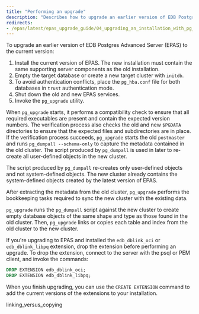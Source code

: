 ```yaml
---
title: "Performing an upgrade"
description: "Describes how to upgrade an earlier version of EDB Postgres Advanced Server to the current version"
redirects:
- /epas/latest/epas_upgrade_guide/04_upgrading_an_installation_with_pg_upgrade/01_performing_an_upgrade/
---
```


To upgrade an earlier version of EDB Postgres Advanced Server (EPAS) to the current version:

1.   Install the current version of EPAS. The new installation must contain the same supporting server components as the old installation.
1.   Empty the target database or create a new target cluster with `initdb`.
1.   To avoid authentication conflicts, place the `pg_hba.conf` file for both databases in `trust` authentication mode.
1.   Shut down the old and new EPAS services.
1.   Invoke the `pg_upgrade` utility.

When `pg_upgrade` starts, it performs a compatibility check to ensure that all required executables are present and contain the expected version numbers. The verification process also checks the old and new `$PGDATA` directories to ensure that the expected files and subdirectories are in place. If the verification process succeeds, `pg_upgrade` starts the old `postmaster` and runs `pg_dumpall --schema-only` to capture the metadata contained in the old cluster. The script produced by `pg_dumpall` is used in later to re-create all user-defined objects in the new cluster.

The script produced by `pg_dumpall` re-creates only user-defined objects and not system-defined objects. The new cluster already contains the system-defined objects created by the latest version of EPAS.

After extracting the metadata from the old cluster, `pg_upgrade` performs the bookkeeping tasks required to sync the new cluster with the existing data.

`pg_upgrade` runs the `pg_dumpall` script against the new cluster to create empty database objects of the same shape and type as those found in the old cluster. Then, `pg_upgrade` links or copies each table and index from the old cluster to the new cluster.

If you're upgrading to EPAS and installed the `edb_dblink_oci` or `edb_dblink_libpq` extension, drop the extension before performing an upgrade. To drop the extension, connect to the server with the psql or PEM client, and invoke the commands:

```sql
DROP EXTENSION edb_dblink_oci;
DROP EXTENSION edb_dblink_libpq;
```

When you finish upgrading, you can use the `CREATE EXTENSION` command to add the current versions of the extensions to your installation.

<div class="toctree" maxdepth="3">

linking_versus_copying

</div>
